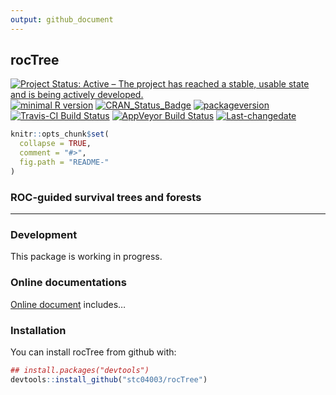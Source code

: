 ```yaml
---
output: github_document
---
```


**rocTree**
---

[![Project Status: Active – The project has reached a stable, usable state and is being actively developed.](http://www.repostatus.org/badges/latest/active.svg)](http://www.repostatus.org/#active)
[![minimal R version](https://img.shields.io/badge/R%3E%3D-3.4.0-6666ff.svg)](https://cran.r-project.org/)
[![CRAN_Status_Badge](http://www.r-pkg.org/badges/version/rocTree)](https://cran.r-project.org/package=rocTree)
[![packageversion](https://img.shields.io/badge/Package%20version-0.99.8-orange.svg?style=flat-square)](commits/master)
[![Travis-CI Build Status](https://travis-ci.org/stc04003/rocTree.svg?branch=master)](https://travis-ci.org/stc04003/rocTree)
[![AppVeyor Build Status](https://ci.appveyor.com/api/projects/status/github/stc04003/rocTree?branch=master&svg=true)](https://ci.appveyor.com/project/stc04003/rocTree)
[![Last-changedate](https://img.shields.io/badge/last%20change-`r gsub('-', '--', Sys.Date())`-yellowgreen.svg)](/commits/master)

<!-- README.md is generated from README.Rmd. Please edit that file -->

```r
knitr::opts_chunk$set(
  collapse = TRUE,
  comment = "#>",
  fig.path = "README-"
)
```

### ROC-guided survival trees and forests
***

### Development

This package is working in progress.

### Online documentations
[Online document](https://www.sychiou.com/rocTree/) includes...

### Installation

You can install rocTree from github with:

```r
## install.packages("devtools")
devtools::install_github("stc04003/rocTree")
```
